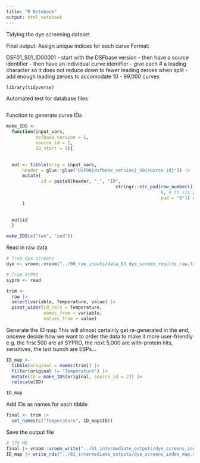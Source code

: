 ```yaml
---
title: "R Notebook"
output: html_notebook
---
```


Tidying the dye screening dataset

Final output: 
Assign unique indices for each curve
Format:

DSF01_S01_ID00001
- start with the DSFbase version
- then have a source identifier
- then have an individual curve identifier
- give each # a leading character so it does not reduce down to fewer leading zeroes when split
- add enough leading zeroes to accomodate 10 - 99,000 curves 

```r
library(tidyverse)
```
Automated test for database files
```r

```


Function to generate curve IDs
```r
make_IDS <- 
  function(input_vars, 
           dsfbase_version = 1,
           source_id = 1,
           ID_start = 1){

    
  out <- tibble(orig = input_vars,
      header = glue::glue("DSF00{dsfbase_version}_S0{source_id}")) |>
      mutate(
             id = paste0(header, "_", "ID",
                                         stringr::str_pad(row_number() + ID_start - 1, # the curve number
                                                          6, # to six places
                                                          pad = "0")) # left-pad zeroes
      )

    
  out$id
  }

make_IDS(c("two", "zed"))

```

Read in raw data
```r
# from dye screens
dye <- vroom::vroom("../00_raw_inputs/data_S3_dye_screen_results_raw.txt")

# from SYPRO
sypro <- read
```

```r
trim <-
  raw |> 
  select(variable, Temperature, value) |> 
  pivot_wider(id_cols = Temperature, 
              names_from = variable, 
              values_from = value)
```

Generate the ID map
This will almost certainly get re-generated in the end, 
oncewe decide how we want to order the data to make it more user-friendly
e.g. the first 500 are all SYPRO, the next 5,000 are with-protein hits, sensitives, the last bunch are EBPs...
```r
ID_map <- 
  tibble(original = names(trim)) |> 
  filter(original != "Temperature") |> 
  mutate(ID = make_IDS(original, source_id = 2)) |> 
  relocate(ID)

ID_map
```

Add IDs as names for each tibble
```r
final <- trim |> 
  set_names(c("Temperature", ID_map$ID))
```

Save the output file
```r
# 175 MB
final |> vroom::vroom_write("../01_intermediate_outputs/dye_screens_indexed.txt")
ID_map |> write_rds("../01_intermediate_outputs/dye_screens_index_map.rds")
```








